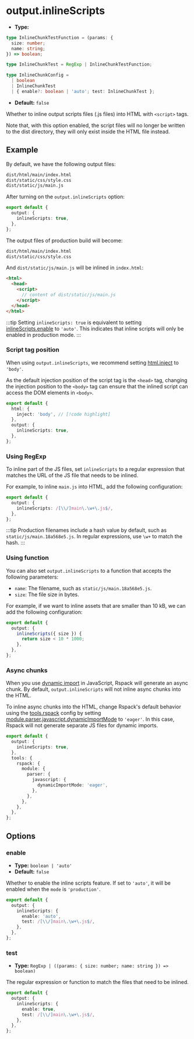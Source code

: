 # output.inlineScripts

- **Type:**

```ts
type InlineChunkTestFunction = (params: {
  size: number;
  name: string;
}) => boolean;

type InlineChunkTest = RegExp | InlineChunkTestFunction;

type InlineChunkConfig =
  | boolean
  | InlineChunkTest
  | { enable?: boolean | 'auto'; test: InlineChunkTest };
```

- **Default:** `false`

Whether to inline output scripts files (.js files) into HTML with `<script>` tags.

Note that, with this option enabled, the script files will no longer be written to the dist directory, they will only exist inside the HTML file instead.

## Example

By default, we have the following output files:

```bash
dist/html/main/index.html
dist/static/css/style.css
dist/static/js/main.js
```

After turning on the `output.inlineScripts` option:

```ts title="rsbuild.config.ts"
export default {
  output: {
    inlineScripts: true,
  },
};
```

The output files of production build will become:

```bash
dist/html/main/index.html
dist/static/css/style.css
```

And `dist/static/js/main.js` will be inlined in `index.html`:

```html
<html>
  <head>
    <script>
      // content of dist/static/js/main.js
    </script>
  </head>
</html>
```

:::tip
Setting `inlineScripts: true` is equivalent to setting [inlineScripts.enable](#enable) to `'auto'`. This indicates that inline scripts will only be enabled in production mode.
:::

### Script tag position

When using `output.inlineScripts`, we recommend setting [html.inject](/config/html/inject) to `'body'`.

As the default injection position of the script tag is the `<head>` tag, changing the injection position to the `<body>` tag can ensure that the inlined script can access the DOM elements in `<body>`.

```ts title="rsbuild.config.ts"
export default {
  html: {
    inject: 'body', // [!code highlight]
  },
  output: {
    inlineScripts: true,
  },
};
```

### Using RegExp

To inline part of the JS files, set `inlineScripts` to a regular expression that matches the URL of the JS file that needs to be inlined.

For example, to inline `main.js` into HTML, add the following configuration:

```ts title="rsbuild.config.ts"
export default {
  output: {
    inlineScripts: /[\\/]main\.\w+\.js$/,
  },
};
```

:::tip
Production filenames include a hash value by default, such as `static/js/main.18a568e5.js`. In regular expressions, use `\w+` to match the hash.
:::

### Using function

You can also set `output.inlineScripts` to a function that accepts the following parameters:

- `name`: The filename, such as `static/js/main.18a568e5.js`.
- `size`: The file size in bytes.

For example, if we want to inline assets that are smaller than 10 kB, we can add the following configuration:

```ts title="rsbuild.config.ts"
export default {
  output: {
    inlineScripts({ size }) {
      return size < 10 * 1000;
    },
  },
};
```

### Async chunks

When you use [dynamic import](https://developer.mozilla.org/en-US/docs/Web/JavaScript/Reference/Operators/import) in JavaScript, Rspack will generate an async chunk. By default, `output.inlineScripts` will not inline async chunks into the HTML.

To inline async chunks into the HTML, change Rspack's default behavior using the [tools.rspack](/config/tools/rspack) config by setting [module.parser.javascript.dynamicImportMode](https://rspack.rs/config/module#moduleparserjavascriptdynamicimportmode) to `'eager'`. In this case, Rspack will not generate separate JS files for dynamic imports.

```ts title="rsbuild.config.ts"
export default {
  output: {
    inlineScripts: true,
  },
  tools: {
    rspack: {
      module: {
        parser: {
          javascript: {
            dynamicImportMode: 'eager',
          },
        },
      },
    },
  },
};
```

## Options

### enable

- **Type:** `boolean | 'auto'`
- **Default:** `false`

Whether to enable the inline scripts feature. If set to `'auto'`, it will be enabled when the `mode` is `'production'`.

```ts title="rsbuild.config.ts"
export default {
  output: {
    inlineScripts: {
      enable: 'auto',
      test: /[\\/]main\.\w+\.js$/,
    },
  },
};
```

### test

- **Type:** `RegExp | ((params: { size: number; name: string }) => boolean)`

The regular expression or function to match the files that need to be inlined.

```ts title="rsbuild.config.ts"
export default {
  output: {
    inlineScripts: {
      enable: true,
      test: /[\\/]main\.\w+\.js$/,
    },
  },
};
```
